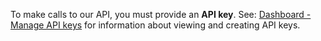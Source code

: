 To make calls to our API, you must provide an **API key**. See: [Dashboard - Manage API keys](/dashboard#manage-api-keys) for information about viewing and creating API keys.